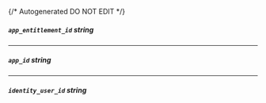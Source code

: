 {/* Autogenerated DO NOT EDIT  */}
##### `app_entitlement_id` _string_

---
##### `app_id` _string_

---
##### `identity_user_id` _string_


